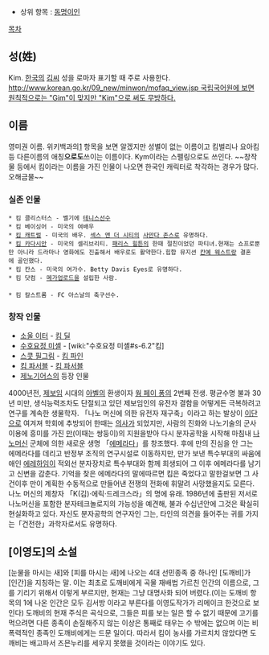 * 상위 항목 : [[동명이인]]
[[목차]]

== 성(姓) ==
Kim. [[한국]]의 [[김]]씨 성을 로마자 표기할 때 주로 사용한다. [[http://www.korean.go.kr/09_new/minwon/mofaq_view.jsp 국립국어원에 보면 원칙적으로는 "Gim"이 맞지만 "Kim"으로 써도 무방하다.]] 

== 이름 ==
영미권 이름. 위키백과의[http://en.m.wikipedia.org/wiki/Kim_(given_name)] 항목을 보면 알겠지만 성별이 없는 이름이고 킴벌리나 요아킴등 다른이름의 애칭'''으로도'''쓰이는 이름이다. Kym이라는 스펠링으로도 쓰인다. ~~창작물 등에서 킴이라는 이름을 가진 인물이 나오면 한국인 캐릭터로 착각하는 경우가 많다. 오해금물~~
=== 실존 인물 ===
 * 킴 클리스터스 - 벨기에 [[테니스]]선수
 * 킴 베이싱어 - 미국의 여배우
 * [[킴 캐트럴]] - 미국의 배우. [[섹스 앤 더 시티]]의 [[사만다 존스]]로 유명하다.
 * [[킴 카다시안]] - 미국의 셀리브리티. [[패리스 힐튼]]의 한때 절친이었던 파티녀.현재는 쇼프로뿐만 아니라 드라마나 영화에도 진출해서 배우로도 활약한다.힙합 뮤지션 [[칸예 웨스트]]랑 결혼에 골인했다.
 * 킴 칸스 - 미국의 여가수. Betty Davis Eyes로 유명하다.
 * 킴 닷컴 - [[메가업로드]]을 설립한 사람.
 {{{#!html
 <object width="420" height="315"><param name="movie" value="http://www.youtube.com/v/EPOIS5taqA8?version=3&amp;hl=ko_KR"></param><param name="allowFullScreen" value="true"></param><param name="allowscriptaccess" value="always"></param><embed src="http://www.youtube.com/v/EPOIS5taqA8?version=3&amp;hl=ko_KR" type="application/x-shockwave-flash" width="420" height="315" allowscriptaccess="always" allowfullscreen="true"></embed></object>
}}}
 * 킴 칼스트롬 - FC 아스날의 축구선수.
=== 창작 인물 ===
* [[소울 이터]] - [[킴 딜]]
* [[수호요정 미셸]] - [wiki:"수호요정 미셸#s-6.2"킴]
* [[스콧 필그림]] - [[킴 파인]]
* [[킴 파서블]] - [[킴 파서블]]
* [[제노기어스]]의 등장 인물
4000년전, [[제보임]] 시대의 [[아벨]]의 환생이자 [[웡 페이 퐁]]의 2번째 전생.
평균수명 불과 30년 미만, 생식능력조차도 단절되고 있던 제보임인의 유전자 결함을 어떻게든 극복하려고 연구를 계속한 생물학자. 「나노 머신에 의한 유전자 재구축」이라고 하는 발상이 [[이단]]으로 여겨져 학회에 추방되어 한때는 [[의사]]가 되었지만, 사람의 진화와 나노기술의 군사이용에 흥미를 가진 [[만]](이때는 쌍둥이)의 지원을받아 다시 분자공학을 시작해 마침내 [[나노머신]] 군체에 의한 새로운 생명 「[[에메라다]]」를 창조했다. 
후에 만의 진심을 안 그는 에메라다를 데리고 반정부 조직의 연구시설로 이동하지만, 만가 보낸 특수부대의 싸움에 애인 [[에레하임]]이 적외선 분자장치로 특수부대와 함께 희생되어 그 이후 에메라다를 남기고 신변을 감춘다. 
기억을 찾은 에메라다의 말에따르면 킴은 죽었다고 말한걸보면 그 사건이후 만이 계획한 수동적으로 만들어낸 전쟁의 전화에 휘말려 사망했을지도 모른다.
나노 머신의 제창자 「K(김)·에릭·드레크스라」의 명에 유래. 
1986년에 출판된 저서로 나노머신을 포함한 분자테크놀로지의 가능성을 예견해, 불과 수십년안에 그것은 확실히 현실화하고 있다. 자신도 분자공학의 연구자인 그는, 타인의 의견을 들어주는 귀를 가지는「건전한」과학자로서도 유명하다. 

== [이영도]의 소설 ==
[눈물을 마시는 새]와 [피를 마시는 새]에 나오는 4대 선민종족 중 하나인 [도깨비]가 [인간]을 지칭하는 말. 이는 최초로 도깨비에게 곡물 재배법 가르친 인간의 이름으로, 그를 기리기 위해서 이렇게 부르지만, 현재는 그냥 대명사화 되어 버렸다.(이는 도깨비 항목의 1에 나온 인간은 모두 김서방 이라고 부른다를 이영도작가가 리메이크 한것으로 보인다)
도깨비의 현재 주식은 곡식으로, 그들은 피를 보는 일은 할 수 없기 때문에 고기를 먹으려면 다른 종족이 손질해주지 않는 이상은 통째로 태우는 수 밖에는 없으며 이는 비폭력적인 종족인 도깨비에게는 드문 일이다. 따라서 킴이 농사를 가르치치 않았다면 도깨비는 배고파서 즈믄누리를 세우지 못했을 것이라는 이야기도 있다.
